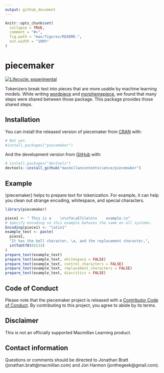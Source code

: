 ```yaml
---
output: github_document
---
```


<!-- README.md is generated from README.Rmd. Please edit that file -->

```r
knitr::opts_chunk$set(
  collapse = TRUE,
  comment = "#>",
  fig.path = "man/figures/README-",
  out.width = "100%"
)
```

# piecemaker

<!-- badges: start -->
[![Lifecycle: experimental](https://img.shields.io/badge/lifecycle-experimental-orange.svg)](https://lifecycle.r-lib.org/articles/stages.html#experimental)
<!-- badges: end -->

Tokenizers break text into pieces that are more usable by machine learning models. 
While writing [wordpiece](https://github.com/jonathanbratt/wordpiece) and [morphemepiece](https://github.com/jonathanbratt/morphemepiece), we found that many steps were shared between those package.
This package provides those shared steps.

## Installation

You can install the released version of piecemaker from [CRAN](https://CRAN.R-project.org) with:

``` r
# Not yet.
#install.packages("piecemaker")
```

And the development version from [GitHub](https://github.com/) with:

``` r
# install.packages("devtools")
devtools::install_github("macmillancontentscience/piecemaker")
```

## Example

{piecemaker} helps to prepare text for tokenization. 
For example, it can help you clean out strange encoding, whitespace, and special characters.

```r
library(piecemaker)

piece1 <- " This is a    \n\nfa\xE7ile\n\n    example.\n"
# Specify encoding so this example behaves the same on all systems.
Encoding(piece1) <- "latin1"
example_text <- paste(
  piece1,
  "It has the bell character, \a, and the replacement character,",
  intToUtf8(65533)
)
prepare_text(example_text)
prepare_text(example_text, whitespace = FALSE)
prepare_text(example_text, control_characters = FALSE)
prepare_text(example_text, replacement_characters = FALSE)
prepare_text(example_text, diacritics = FALSE)
```

## Code of Conduct

Please note that the piecemaker project is released with a [Contributor Code of Conduct](https://contributor-covenant.org/version/2/0/CODE_OF_CONDUCT.html). By contributing to this project, you agree to abide by its terms.

## Disclaimer

This is not an officially supported Macmillan Learning product.

## Contact information

Questions or comments should be directed to Jonathan Bratt (jonathan.bratt@macmillan.com) and Jon Harmon (jonthegeek@gmail.com).
